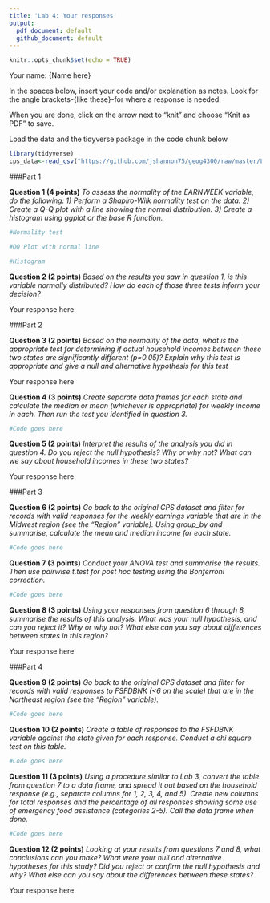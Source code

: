 ```yaml
---
title: 'Lab 4: Your responses'
output:
  pdf_document: default
  github_document: default
---
```


```r
knitr::opts_chunk$set(echo = TRUE)
```

Your name: {Name here}

In the spaces below, insert your code and/or explanation as notes. Look for the angle brackets-{like these}-for where a response is needed.

When you are done, click on the arrow next to "knit" and choose "Knit as PDF" to save. 

Load the data and the tidyverse package in the code chunk below

```r
library(tidyverse)
cps_data<-read_csv("https://github.com/jshannon75/geog4300/raw/master/Labs/Lab%204-Normality%20and%20t-tests/IPUMS_CPS_FoodSec.csv")
```

###Part 1

**Question 1 (4 points)** _To assess the normality of the EARNWEEK variable, do the following: 1) Perform a Shapiro-Wilk normality test on the data. 2) Create a Q-Q plot with a line showing the normal distribution. 3) Create a histogram using ggplot or the base R function._

```r
#Normality test
```

```r
#QQ Plot with normal line
```

```r
#Histogram
```

**Question 2 (2 points)** _Based on the results you saw in question 1, is this variable normally distributed? How do each of those three tests inform your decision?_

Your response here

###Part 2

**Question 3 (2 points)** _Based on the normality of the data, what is the appropriate test for determining if actual household incomes between these two states are significantly different (p=0.05)? Explain why this test is appropriate and give a null and alternative hypothesis for this test_

Your response here

**Question 4 (3 points)** _Create separate data frames for each state and calculate the median or mean (whichever is appropriate) for weekly income in each. Then run the test you identified in question 3._

```r
#Code goes here
```

**Question 5 (2 points)** _Interpret the results of the analysis you did in question 4. Do you reject the null hypothesis? Why or why not? What can we say about household incomes in these two states?_

Your response here

###Part 3

**Question 6 (2 points)** _Go back to the original CPS dataset and filter for records with valid responses for the weekly earnings variable that are in the Midwest region (see the "Region" variable). Using group_by and summarise, calculate the mean and median income for each state._

```r
#Code goes here
```

**Question 7 (3 points)** _Conduct your ANOVA test and summarise the results. Then use pairwise.t.test for post hoc testing using the Bonferroni correction._

```r
#Code goes here
```

**Question 8 (3 points)** _Using your responses from question 6 through 8, summarise the results of this analysis. What was your null hypothesis, and can you reject it? Why or why not? What else can you say about differences between states in this region?_

Your response here

###Part 4

**Question 9 (2 points)** _Go back to the original CPS dataset and filter for records with valid responses to FSFDBNK (<6 on the scale) that are in the Northeast region (see the "Region" variable)._

```r
#Code goes here
```

**Question 10 (2 points)** _Create a table of responses to the FSFDBNK variable against the state given for each response. Conduct a chi square test on this table._

```r
#Code goes here
```

**Question 11 (3 points)** _Using a procedure similar to Lab 3, convert the table from question 7 to a data frame, and spread it out based on the household response (e.g., separate columns for 1, 2, 3, 4, and 5). Create new columns for total responses and the percentage of all responses showing some use of emergency food assistance (categories 2-5). Call the data frame when done._

```r
#Code goes here
```

**Question 12 (2 points)** _Looking at your results from questions 7 and 8, what conclusions can you make? What were your null and alternative hypotheses for this study? Did you reject or confirm the null hypothesis and why? What else can you say about the differences between these states?_

Your response here.